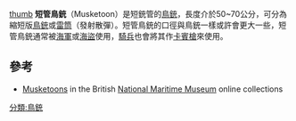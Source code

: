 {{NoteTA
|G1=Military
|G2=Firearms
|G3=長度單位
}}
[[檔案:Pattern_1861_Enfield_Musketoon_Reproduction.JPG|thumb]]
'''短管鳥銃'''（Musketoon）是短銃管的[[鳥銃|鳥銃]]，長度介於50~70公分，可分為縮短版[[鳥銃|鳥銃]]或[[雷筒|雷筒]]（發射散彈）。短管鳥銃的口徑與鳥銃一樣或許會更大一些，短管鳥銃通常被[[海軍|海軍]]或[[海盜|海盜]]使用，[[騎兵|騎兵]]也會將其作[[卡賓槍|卡賓槍]]來使用。

==參考==
*[https://web.archive.org/web/20070930033607/http://www.nmm.ac.uk/collections/search/listResults.cfm?category=firearms&name=Musketoon&sortBy=title Musketoons] in the British [[National_Maritime_Museum|National Maritime Museum]] online collections

{{早期火器}}

[[分類:鳥銃|分類:鳥銃]]